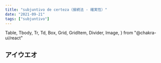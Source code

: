 ```yaml
---
title: "subjuntivo de certeza（接続法 - 確実性）"
date: "2021-09-21"
tags: ["subjuntivo"]
---
```


  Table,
  Tbody,
  Tr,
  Td,
  Box,
  Grid,
  GridItem,
  Divider,
  Image,
} from "@chakra-ui/react"

## アイウエオ
